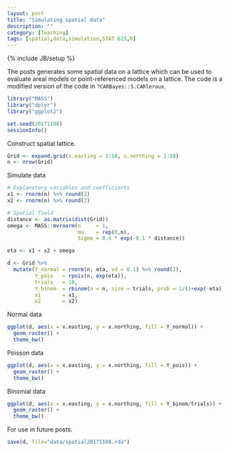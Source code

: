 ```yaml
---
layout: post
title: "Simulating spatial data"
description: ""
category: [Teaching]
tags: [spatial,data,simulation,STAT 615,R]
---
```

{% include JB/setup %}

The posts generates some spatial data on a lattice which can be used to evaluate
areal models or point-referenced models on a lattice.
The code is a modified version of the code in `?CARBayes::S.CARleroux`.

```r
library("MASS")
library("dplyr")
library("ggplot2")

set.seed(20171108)
sessionInfo()
```

Construct spatial lattice.

```r
Grid <- expand.grid(x.easting = 1:10, x.northing = 1:10)
n <- nrow(Grid)
```


Simulate data

```r
# Explanatory variables and coefficients
x1 <- rnorm(n) %>% round(2)
x2 <- rnorm(n) %>% round(2)

# Spatial field
distance <- as.matrix(dist(Grid))
omega <- MASS::mvrnorm(n     = 1, 
                       mu    = rep(0,n), 
                       Sigma = 0.4 * exp(-0.1 * distance))

eta <- x1 + x2 + omega

d <- Grid %>% 
  mutate(Y_normal = rnorm(n, eta, sd = 0.1) %>% round(2),
         Y_pois   = rpois(n, exp(eta)),
         trials   = 10,
         Y_binom  = rbinom(n = n, size = trials, prob = 1/(1+exp(-eta))),
         x1       = x1,
         x2       = x2)
```

Normal data

```r
ggplot(d, aes(x = x.easting, y = x.northing, fill = Y_normal)) + 
  geom_raster() +
  theme_bw()
```

Poisson data

```r
ggplot(d, aes(x = x.easting, y = x.northing, fill = Y_pois)) + 
  geom_raster() +
  theme_bw()
```

Binomial data

```r
ggplot(d, aes(x = x.easting, y = x.northing, fill = Y_binom/trials)) + 
  geom_raster() +
  theme_bw()
```

For use in future posts.

```r
save(d, file="data/spatial20171108.rda")
```

